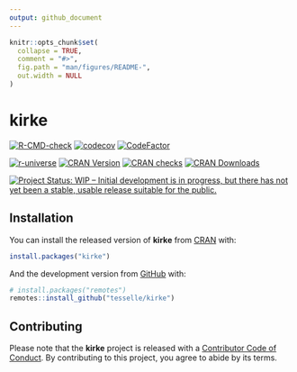 ```yaml
---
output: github_document
---
```


<!-- README.md is generated from README.Rmd. Please edit that file -->

```r
knitr::opts_chunk$set(
  collapse = TRUE,
  comment = "#>",
  fig.path = "man/figures/README-",
  out.width = NULL
)
```

# kirke

<!-- badges: start -->
[![R-CMD-check](https://github.com/tesselle/kirke/workflows/R-CMD-check/badge.svg)](https://github.com/tesselle/kirke/actions)
[![codecov](https://codecov.io/gh/tesselle/kirke/branch/master/graph/badge.svg)](https://app.codecov.io/gh/tesselle/kirke)
[![CodeFactor](https://www.codefactor.io/repository/github/tesselle/kirke/badge/main)](https://www.codefactor.io/repository/github/tesselle/kirke/overview/main)

[![r-universe](https://tesselle.r-universe.dev/badges/kirke)](https://tesselle.r-universe.dev){.pkgdown-devel}
[![CRAN Version](http://www.r-pkg.org/badges/version/kirke)](https://cran.r-project.org/package=kirke){.pkgdown-release}
[![CRAN checks](https://cranchecks.info/badges/worst/kirke)](https://cran.r-project.org/web/checks/check_results_kirke.html){.pkgdown-release}
[![CRAN Downloads](http://cranlogs.r-pkg.org/badges/kirke)](https://cran.r-project.org/package=kirke){.pkgdown-release}

[![Project Status: WIP – Initial development is in progress, but there has not yet been a stable, usable release suitable for the public.](https://www.repostatus.org/badges/latest/wip.svg)](https://www.repostatus.org/#wip)
<!-- badges: end -->

## Installation

You can install the released version of **kirke** from [CRAN](https://CRAN.R-project.org) with:

```r
install.packages("kirke")
```

And the development version from [GitHub](https://github.com/) with:

```r
# install.packages("remotes")
remotes::install_github("tesselle/kirke")
```

## Contributing

Please note that the **kirke** project is released with a [Contributor Code of Conduct](https://www.tesselle.org/conduct.html). By contributing to this project, you agree to abide by its terms.
